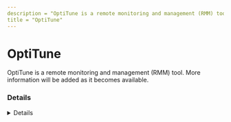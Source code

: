 ```yaml
---
description = "OptiTune is a remote monitoring and management (RMM) tool. More information will be added as it becomes available."
title = "OptiTune"
---
```




# OptiTune

OptiTune is a remote monitoring and management (RMM) tool. More information will be added as it becomes available.

### Details
<Details author={""}
         category={""}
         created={""}
         website={""}
         lastModified={"2024-02-26"}
         privileges={""}
         free={ false }
         verification={ false }
/>

#### Installation Paths
<Card code={ ["OTService.exe", "OTPowerShell.exe"] }/>





### Forensic Artifacts




#### Network Artifacts
<EuiSpacer size="xl"/>
<NetworkArtifactsTable data={ [{"Description": "Known remote domains", "Domains": ["*.optitune.us", "*.opti-tune.com"], "Ports": []}] }/>




### Detections
- Detects potential network activity of OptiTune RMM tool
  - [Sigma Rule](https://github.com/magicsword-io/LOLRMM/blob/main/detections/sigma/optitune_network_sigma.yml)
- Detects potential processes activity of OptiTune RMM tool
  - [Sigma Rule](https://github.com/magicsword-io/LOLRMM/blob/main/detections/sigma/optitune_processes_sigma.yml)

### References
- [https://www.bravurasoftware.com/optitune/support/faq.aspx](https://www.bravurasoftware.com/optitune/support/faq.aspx)

